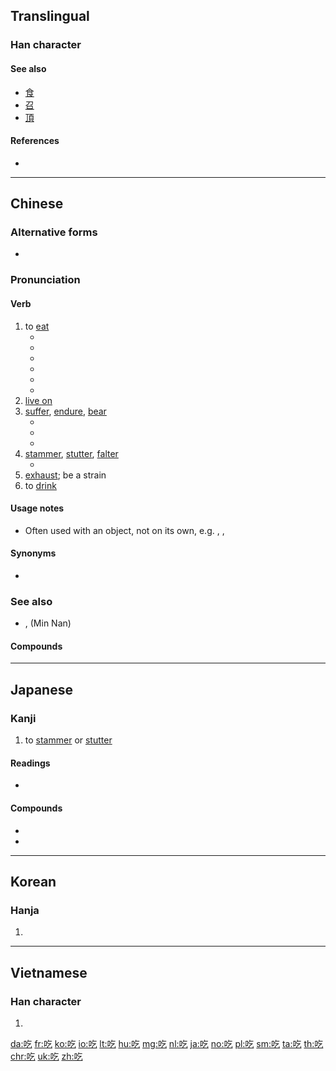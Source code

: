 {{also|喫}}
==Translingual==
{{stroke order}}

===Han character===
{{Han char|rn=30|rad=口|as=03|sn=6|four=68017|canj=RON|ids=⿰口乞}}

====See also====
* [[食]]
* [[召]]
* [[頂]]

====References====
* {{Han ref|kx=0174.170|dkj=03280|dj=0387.100|hdz=10579.050|uh=5403|ud=21507|bh=A659|bd=42585}}

----

==Chinese==
{{zh-forms}}

===Alternative forms===
* {{zh-l|喫}}

===Pronunciation===
{{zh-pron
|m=chī
|c=hek3
|w=4qiq
|mc=y
|ma=y
|cat=v,a
}}

====Verb====
{{zh-verb}}

# to [[eat]]
#* {{zh-usex|耶和華 說，誰 告訴 你 赤身露體 呢？莫非 你 吃 了 我 吩咐 你 不可 吃 的 那 樹 上 的 果子{zi} 嗎？|And he (Yehova) said, Who told thee that thou wast naked? Hast thou eaten of the tree, whereof I commanded thee that thou shouldest not eat?}}
#* {{zh-usex|他 很 喜歡 吃飯。|He loves to '''eat'''.}}
#* {{zh-usex|你 吃飯 了 嗎？|Have you eaten? (also a greeting)}}
#* {{zh-usex|你 吃 過 飯 嗎？|Have you eaten? (also a greeting)}}
#* {{zh-usex|你 吃飯 了 沒有？|Have you eaten? (also a greeting)}}
#* {{zh-usex|儂 飯 吃 過 了 𠲎？|Have you eaten? (also a greeting)|SH}}
# [[live on]]
# [[suffer]], [[endure]], [[bear]]
#* {{zh-l|吃苦|to endure hardship}}
#* {{zh-l|吃虧|to suffer losses, to be at a disadvantage}}
#* {{zh-usex|他 胸口 '''吃''' 了 一 槍。|He '''took''' a bullet in the chest.}}
# [[stammer]], [[stutter]], [[falter]]
#* {{zh-l|口吃|to stammer, to stutter}}
# [[exhaust]]; be a strain
# to [[drink]]

====Usage notes====
* Often used with an object, not on its own, e.g. {{zh-l|吃飯}}, {{zh-l|吃菜}}, {{zh-l|吃東西}}

====Synonyms====
* {{zh-l|食}} {{qualifier|literary, dialectal, Cantonese}}

===See also===
* {{zh-l|唅}}, {{zh-l|含}} (Min Nan)

====Compounds====
{{der3
|{{zh-l|吃白飯}}
|{{zh-l|吃白眼}}
|{{zh-l|吃敗仗}}
|{{zh-l|吃飽}}
|{{zh-l|吃飽了撐的}}
|{{zh-l|吃閉門羹}}
|{{zh-l|吃不到}}
|{{zh-l|吃不得}}
|{{zh-l|吃不動}}
|{{zh-l|吃不慣}}
|{{zh-l|吃不好}}
|{{zh-l|吃不開}}
|{{zh-l|吃不來}}
|{{zh-l|吃不了，兜著走}}
|{{zh-l|吃不了}}
|{{zh-l|吃不起}}
|{{zh-l|吃不上}}
|{{zh-l|吃不透}}
|{{zh-l|吃不下}}
|{{zh-l|吃不消|tr=chībuxiāo}}
|{{zh-l|吃不住}}
|{{zh-l|吃不准}} {{attention|zh|吃不準?}}
|{{zh-l|吃茶}}
|{{zh-l|吃吃喝喝}}
|{{zh-l|吃醋|tr=chīcù}}
|{{zh-l|吃大鍋飯}}
|{{zh-l|吃刀}}
|{{zh-l|吃得開}}
|{{zh-l|吃得苦中苦，方為人上人}}
|{{zh-l|吃得來}}
|{{zh-l|吃得了}}
|{{zh-l|吃得下}}
|{{zh-l|吃得消}}
|{{zh-l|吃得住}}
|{{zh-l|吃掉}}
|{{zh-l|吃定心丸}}
|{{zh-l|吃豆腐|tr=chī dòufu}}
|{{zh-l|吃獨食}}, {{zh-l|吃獨食兒}}
|{{zh-l|吃兒}}
|{{zh-l|吃耳光}}
|{{zh-l|吃飯|tr=chīfàn}}
|{{zh-l|吃乾醋}}
|{{zh-l|吃乾飯}}
|{{zh-l|吃功夫}}
|{{zh-l|吃官司}}
|{{zh-l|吃管子}}
|{{zh-l|吃慣}}
|{{zh-l|吃好}}
|{{zh-l|吃喝兒}}
|{{zh-l|吃喝嫖賭}}
|{{zh-l|吃喝玩樂|tr=chīhēwánlè}}
|{{zh-l|吃黑棗兒}}
|{{zh-l|吃後悔藥}}, {{zh-l|吃後悔藥兒}}
|{{zh-l|吃花酒}}
|{{zh-l|吃皇糧}}
|{{zh-l|吃回扣}}
|{{zh-l|吃回頭草}}
|{{zh-l|吃葷}}
|{{zh-l|吃貨}}
|{{zh-l|吃緊}}
|{{zh-l|吃勁}}, {{zh-l|吃勁兒}}
|{{zh-l|吃驚|tr=chījīng}}
|{{zh-l|吃酒}}
|{{zh-l|吃開口飯}}
|{{zh-l|吃糠咽菜}}
|{{zh-l|吃客}}
|{{zh-l|吃空額}}
|{{zh-l|吃苦|tr=chīkǔ}}
|{{zh-l|吃苦頭}}
|{{zh-l|吃虧|tr=chīkuī}}
|{{zh-l|吃勞保}}
|{{zh-l|吃老本}}, {{zh-l|吃老本兒}}
|{{zh-l|吃纍}}
|{{zh-l|吃裏爬外}}
|{{zh-l|吃力|tr=chīlì}}
|{{zh-l|吃零食}}
|{{zh-l|吃零嘴}}
|{{zh-l|吃碼頭}}
|{{zh-l|吃悶虧}}
|{{zh-l|吃膩}}
|{{zh-l|吃偏飯}}
|{{zh-l|吃槍藥}}
|{{zh-l|吃槍子}}, {{zh-l|吃槍子兒}}
|{{zh-l|吃青}}
|{{zh-l|吃青春飯}}
|{{zh-l|吃請}}
|{{zh-l|吃人家的嘴軟，拿人家的手短}}
|{{zh-l|吃軟不吃硬}}
|{{zh-l|吃軟飯}}
|{{zh-l|吃傷}}
|{{zh-l|吃商品糧}}
|{{zh-l|吃食}}, {{zh-l|吃食兒}}
|{{zh-l|吃食堂}}
|{{zh-l|吃水}}
|{{zh-l|吃水不忘掘井人}}
|{{zh-l|吃素}}
|{{zh-l|吃透}}
|{{zh-l|吃席}}
|{{zh-l|吃喜酒}}
|{{zh-l|吃閒飯}}
|{{zh-l|吃現成飯}}
|{{zh-l|吃相}}
|{{zh-l|吃香|tr=chīxiāng}}
|{{zh-l|吃小虧，占大便宜}}
|{{zh-l|吃小灶}}
|{{zh-l|吃心}}
|{{zh-l|吃鴨蛋}}
|{{zh-l|吃啞巴虧}}
|{{zh-l|吃一驚|tr=chī yī jīng}}
|{{zh-l|吃一塹，長一智}}
|{{zh-l|吃贓}}
|{{zh-l|吃齋}}
|{{zh-l|吃著碗裏，望著鍋裏}}
|{{zh-l|吃重}}
|{{zh-l|吃主}}, {{zh-l|吃主兒}}
|{{zh-l|吃住}}
|{{zh-l|吃准}} {{attention|zh|吃準?}}
|{{zh-l|吃租}}
|{{zh-l|吃嘴}}
|{{zh-l|吃罪}}
|{{zh-l|街頭小吃|tr=jiētóu xiǎochī||street food}}
}}

{{zh-cat|Beginning}}

----

==Japanese==

===Kanji===
{{ja-kanji|grade=|rs=口03}}

# to [[stammer]] or [[stutter]]

====Readings====
* {{ja-readings|on=[[きつ]] (kitsu), [[こち]] (kochi)|kun=[[どもる]] (domoru)}}

====Compounds====
* {{ja-r|吃逆|しゃっくり|tr=shakkuri|hiccup}}
* {{ja-r|吃驚|びっくり|tr=bikkuri|to be surprised}}

----

==Korean==

===Hanja===
{{ko-hanja|hangeul=흘|rv=heul|mr=hŭl}}

# {{defn|lang=ko|sort=口03}}

----

==Vietnamese==

===Han character===
{{vi-hantu|[[cật]], [[khật]], [[hấc]], [[hất]], [[hớt]], [[ngát]], [[ngặt]], [[ngật]], [[ực]]|rs=口03}}

# {{defn|lang=vi|sort=口03}}

[[da:吃]]
[[fr:吃]]
[[ko:吃]]
[[io:吃]]
[[lt:吃]]
[[hu:吃]]
[[mg:吃]]
[[nl:吃]]
[[ja:吃]]
[[no:吃]]
[[pl:吃]]
[[sm:吃]]
[[ta:吃]]
[[th:吃]]
[[chr:吃]]
[[uk:吃]]
[[zh:吃]]